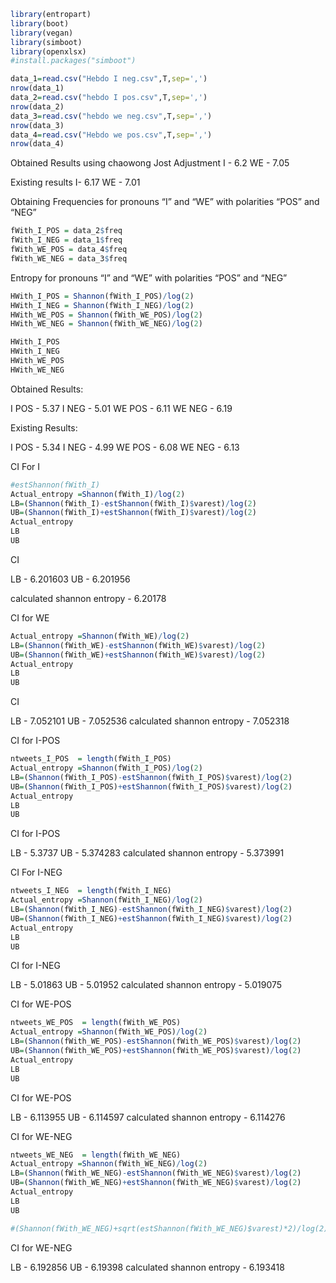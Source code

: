 ```r
library(entropart)
library(boot)
library(vegan)
library(simboot)
library(openxlsx)
#install.packages("simboot")
```


```r
data_1=read.csv("Hebdo I neg.csv",T,sep=',')
nrow(data_1)
data_2=read.csv("hebdo I pos.csv",T,sep=',')
nrow(data_2)
data_3=read.csv("hebdo we neg.csv",T,sep=',')
nrow(data_3)
data_4=read.csv("Hebdo we pos.csv",T,sep=',')
nrow(data_4)
```




Obtained Results using chaowong Jost Adjustment I - 6.2 WE - 7.05

Existing results I- 6.17 WE - 7.01

Obtaining Frequencies for pronouns “I” and “WE” with polarities “POS” and “NEG”

```r
fWith_I_POS = data_2$freq
fWith_I_NEG = data_1$freq
fWith_WE_POS = data_4$freq
fWith_WE_NEG = data_3$freq
```



Entropy for pronouns “I” and “WE” with polarities “POS” and “NEG”


```r
HWith_I_POS = Shannon(fWith_I_POS)/log(2)
HWith_I_NEG = Shannon(fWith_I_NEG)/log(2)
HWith_WE_POS = Shannon(fWith_WE_POS)/log(2)
HWith_WE_NEG = Shannon(fWith_WE_NEG)/log(2)

HWith_I_POS
HWith_I_NEG
HWith_WE_POS
HWith_WE_NEG
```


Obtained Results:

I POS - 5.37 I NEG - 5.01 WE POS - 6.11 WE NEG - 6.19

Existing Results:

I POS - 5.34 I NEG - 4.99 WE POS - 6.08 WE NEG - 6.13

CI For I

```r
#estShannon(fWith_I)
Actual_entropy =Shannon(fWith_I)/log(2)
LB=(Shannon(fWith_I)-estShannon(fWith_I)$varest)/log(2)
UB=(Shannon(fWith_I)+estShannon(fWith_I)$varest)/log(2)
Actual_entropy
LB
UB
```
 CI 
 
 LB - 6.201603
 UB - 6.201956
 
 calculated shannon entropy - 6.20178

CI for WE
```r
Actual_entropy =Shannon(fWith_WE)/log(2)
LB=(Shannon(fWith_WE)-estShannon(fWith_WE)$varest)/log(2)
UB=(Shannon(fWith_WE)+estShannon(fWith_WE)$varest)/log(2)
Actual_entropy
LB
UB
```

 CI 
 
 LB - 7.052101
 UB - 7.052536 
 calculated shannon entropy - 7.052318
 
 CI for I-POS
```r
ntweets_I_POS  = length(fWith_I_POS)
Actual_entropy =Shannon(fWith_I_POS)/log(2)
LB=(Shannon(fWith_I_POS)-estShannon(fWith_I_POS)$varest)/log(2)
UB=(Shannon(fWith_I_POS)+estShannon(fWith_I_POS)$varest)/log(2)
Actual_entropy
LB
UB
```
 CI for I-POS 
 
 LB - 5.3737
 UB - 5.374283 
 calculated shannon entropy - 5.373991
 
 CI For I-NEG
```r
ntweets_I_NEG  = length(fWith_I_NEG)
Actual_entropy =Shannon(fWith_I_NEG)/log(2)
LB=(Shannon(fWith_I_NEG)-estShannon(fWith_I_NEG)$varest)/log(2)
UB=(Shannon(fWith_I_NEG)+estShannon(fWith_I_NEG)$varest)/log(2)
Actual_entropy
LB
UB
```
CI for I-NEG 
 
 LB - 5.01863
 UB - 5.01952
 calculated shannon entropy - 5.019075
 
CI for WE-POS 
```r
ntweets_WE_POS  = length(fWith_WE_POS)
Actual_entropy =Shannon(fWith_WE_POS)/log(2)
LB=(Shannon(fWith_WE_POS)-estShannon(fWith_WE_POS)$varest)/log(2)
UB=(Shannon(fWith_WE_POS)+estShannon(fWith_WE_POS)$varest)/log(2)
Actual_entropy
LB
UB
```
 CI for WE-POS
 
 LB - 6.113955
 UB - 6.114597
 calculated shannon entropy - 6.114276


CI for WE-NEG
```r
ntweets_WE_NEG  = length(fWith_WE_NEG)
Actual_entropy =Shannon(fWith_WE_NEG)/log(2)
LB=(Shannon(fWith_WE_NEG)-estShannon(fWith_WE_NEG)$varest)/log(2)
UB=(Shannon(fWith_WE_NEG)+estShannon(fWith_WE_NEG)$varest)/log(2)
Actual_entropy
LB
UB

#(Shannon(fWith_WE_NEG)+sqrt(estShannon(fWith_WE_NEG)$varest)*2)/log(2)
``` 


 CI for WE-NEG 
 
 LB - 6.192856
 UB - 6.19398
 calculated shannon entropy - 6.193418
 
 
